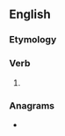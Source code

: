 ==English==

===Etymology===
{{suffix|en|demand|est|nocat=1}}

===Verb===
{{head|en|verb form}}

# {{en-archaic second-person singular of|demand}}

===Anagrams===
* {{anagrams|en|a=addeemnst|damnedest|maddenest}}